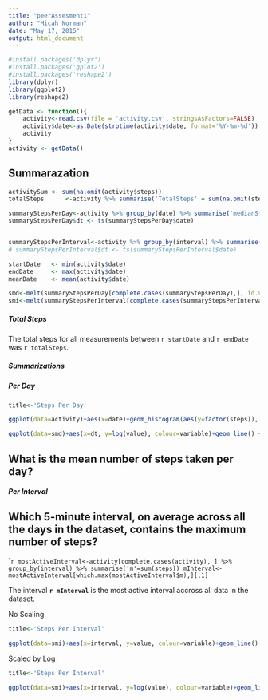 ```yaml
---
title: "peerAssesment1"
author: "Micah Norman"
date: "May 17, 2015"
output: html_document
---
```

```r
#install.packages('dplyr')
#install.packages('gplot2')
#install.packages('reshape2')
library(dplyr)
library(ggplot2)
library(reshape2)

```
```r
getData <- function(){
    activity<-read.csv(file = 'activity.csv', stringsAsFactors=FALSE)
    activity$date<-as.Date(strptime(activity$date, format='%Y-%m-%d'))
    activity
}
activity <- getData()
```


## Summarazation  


```r
activitySum <- sum(na.omit(activity$steps))
totalSteps      <-activity %>% summarise('TotalSteps' = sum(na.omit(steps)))

summaryStepsPerDay<-activity %>% group_by(date) %>% summarise('medianStepsPerDay' = median(na.omit(steps)), 'meanStepsPerDay' = mean(na.omit(steps)), 'TotalStepsPerDay' = sum(na.omit(steps)), 'minStepsPerDay' = min(steps, na.rm=TRUE) , 'maxStepsPerDay' = max(steps, na.rm=TRUE) )
summaryStepsPerDay$dt <- ts(summaryStepsPerDay$date)


summaryStepsPerInterval<-activity %>% group_by(interval) %>% summarise('medianStepsPerInterval' = median(na.omit(steps)), 'meanStepsPerInterval' = mean(na.omit(steps)), 'TotalStepsPerInterval' = sum(na.omit(steps)), 'minStepsPerInterval' = min(steps, na.rm=TRUE) , 'maxStepsPerInterval' = max(steps, na.rm=TRUE) )
# summaryStepsPerInterval$dt <- ts(summaryStepsPerInterval$date)

startDate   <- min(activity$date)
endDate     <- max(activity$date)
meanDate    <- mean(activity$date)

smd<-melt(summaryStepsPerDay[complete.cases(summaryStepsPerDay),], id.vars = 'dt')
smi<-melt(summaryStepsPerInterval[complete.cases(summaryStepsPerInterval),], id.vars = 'interval')
```


##### Total Steps  

The total steps for all measurements between `r startDate` and `r endDate` was `r totalSteps`.  

##### Summarizations

##### Per Day
```r
title<-'Steps Per Day'

ggplot(data=activity)+aes(x=date)+geom_histogram(aes(y=factor(steps)), stat='identity') + ggtitle(paste('Histogram', title))

ggplot(data=smd)+aes(x=dt, y=log(value), colour=variable)+geom_line() + ggtitle(paste('Summary', title))

```


## What is the mean number of steps taken per day?

##### Per Interval

## Which 5-minute interval, on average across all the days in the dataset, contains the maximum number of steps?
````r
mostActiveInterval<-activity[complete.cases(activity), ] %>% group_by(interval) %>% summarise('m'=sum(steps))
mInterval<-mostActiveInterval[which.max(mostActiveInterval$m),][,1]
```

The interval **`r mInterval`** is the most active interval accross all data in the dataset.


No Scaling
```r
title<-'Steps Per Interval'

ggplot(data=smi)+aes(x=interval, y=value, colour=variable)+geom_line() + ggtitle(paste('Summary', title))

```

Scaled by Log
```r
title<-'Steps Per Interval'

ggplot(data=smi)+aes(x=interval, y=log(value), colour=variable)+geom_line() + ggtitle(paste('Summary', title))

```










